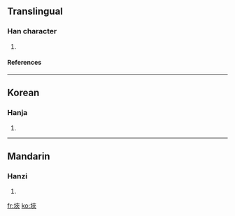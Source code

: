 ==Translingual==
===Han character===
{{Han char|rn=32|rad=土|as=07|sn=10|four=|canj=土大人人 (GKOO)}}
# {{defn|Han|sort=土07}}
====References====
{{Han ref|kx=0229.260|dkj=05114|dj=0465.160|hdz=10443.100|uh=57C9|ud=22473}}
----
==Korean==
===Hanja===
{{ko-hanja|hangeul=협|rv=hyeop|mr=hyŏp}}
# {{defn|Korean}}
----
==Mandarin==
===Hanzi===
{{cmn-hanzi|pin=[[jiá]] (jia2)|wg=chia<sup>2</sup>}}
# {{defn|Mandarin}}

[[fr:埉]]
[[ko:埉]]
